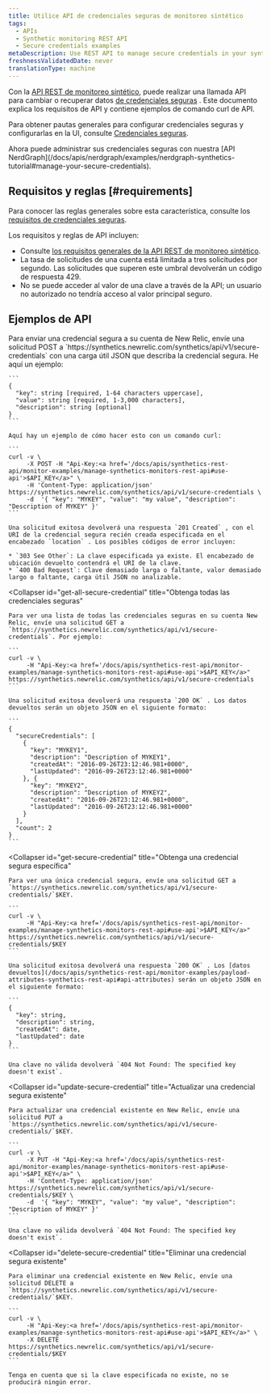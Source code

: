 ```yaml
---
title: Utilice API de credenciales seguras de monitoreo sintético
tags:
  - APIs
  - Synthetic monitoring REST API
  - Secure credentials examples
metaDescription: Use REST API to manage secure credentials in your synthetic monitors.
freshnessValidatedDate: never
translationType: machine
---
```


Con la [API REST de monitoreo sintético](/docs/apis/synthetics-rest-api/monitor-examples/manage-synthetics-monitors-rest-api), puede realizar una llamada API para cambiar o recuperar datos [de credenciales seguras](/docs/synthetics/new-relic-synthetics/using-monitors/secure-credentials-store-credentials-information-scripted-browsers) . Este documento explica los requisitos de API y contiene ejemplos de comando curl de API.

Para obtener pautas generales para configurar credenciales seguras y configurarlas en la UI, consulte [Credenciales seguras](/docs/synthetics/new-relic-synthetics/using-monitors/secure-credentials-store-credentials-information-scripted-browsers).

<Callout variant="important">
  Ahora puede administrar sus credenciales seguras con nuestra [API NerdGraph](/docs/apis/nerdgraph/examples/nerdgraph-synthetics-tutorial#manage-your-secure-credentials).
</Callout>

## Requisitos y reglas [#requirements]

Para conocer las reglas generales sobre esta característica, consulte los [requisitos de credenciales seguras](/docs/synthetics/new-relic-synthetics/using-monitors/secure-credentials-store-credentials-information-scripted-browsers#requirements).

Los requisitos y reglas de API incluyen:

* Consulte [los requisitos generales de la API REST de monitoreo sintético](/docs/apis/synthetics-rest-api/monitor-examples/manage-synthetics-monitors-rest-api#use-api).
* La tasa de solicitudes de una cuenta está limitada a tres solicitudes por segundo. Las solicitudes que superen este umbral devolverán un código de respuesta 429.
* No se puede acceder al valor de una clave a través de la API; un usuario no autorizado no tendría acceso al valor principal seguro.

## Ejemplos de API

<CollapserGroup>
  <Collapser
    id="add-secure-credential"
    title="Agregar una credencial segura"
  >
    Para enviar una credencial segura a su cuenta de New Relic, envíe una solicitud POST a `https://synthetics.newrelic.com/synthetics/api/v1/secure-credentials` con una carga útil JSON que describa la credencial segura. He aquí un ejemplo:

    ```
    {
      "key": string [required, 1-64 characters uppercase],
      "value": string [required, 1-3,000 characters],
      "description": string [optional]
    }
    ```

    Aquí hay un ejemplo de cómo hacer esto con un comando curl:

    ```
    curl -v \
         -X POST -H "Api-Key:<a href='/docs/apis/synthetics-rest-api/monitor-examples/manage-synthetics-monitors-rest-api#use-api'>$API_KEY</a>" \
         -H 'Content-Type: application/json' https://synthetics.newrelic.com/synthetics/api/v1/secure-credentials \
         -d  '{ "key": "MYKEY", "value": "my value", "description": "Description of MYKEY" }'
    ```

    Una solicitud exitosa devolverá una respuesta `201 Created` , con el URI de la credencial segura recién creada especificada en el encabezado `location` . Los posibles códigos de error incluyen:

    * `303 See Other`: La clave especificada ya existe. El encabezado de ubicación devuelto contendrá el URI de la clave.
    * `400 Bad Request`: Clave demasiado larga o faltante, valor demasiado largo o faltante, carga útil JSON no analizable.
  </Collapser>

  <Collapser
    id="get-all-secure-credential"
    title="Obtenga todas las credenciales seguras"
  >
    Para ver una lista de todas las credenciales seguras en su cuenta New Relic, envíe una solicitud GET a `https://synthetics.newrelic.com/synthetics/api/v1/secure-credentials`. Por ejemplo:

    ```
    curl -v \
         -H "Api-Key:<a href='/docs/apis/synthetics-rest-api/monitor-examples/manage-synthetics-monitors-rest-api#use-api'>$API_KEY</a>" https://synthetics.newrelic.com/synthetics/api/v1/secure-credentials
    ```

    Una solicitud exitosa devolverá una respuesta `200 OK` . Los datos devueltos serán un objeto JSON en el siguiente formato:

    ```
    {
      "secureCredentials": [
        {
          "key": "MYKEY1",
          "description": "Description of MYKEY1",
          "createdAt": "2016-09-26T23:12:46.981+0000",
          "lastUpdated": "2016-09-26T23:12:46.981+0000"
        }, {
          "key": "MYKEY2",
          "description": "Description of MYKEY2",
          "createdAt": "2016-09-26T23:12:46.981+0000",
          "lastUpdated": "2016-09-26T23:12:46.981+0000"
        }
      ],
      "count": 2
    }
    ```
  </Collapser>

  <Collapser
    id="get-secure-credential"
    title="Obtenga una credencial segura específica"
  >
    Para ver una única credencial segura, envíe una solicitud GET a `https://synthetics.newrelic.com/synthetics/api/v1/secure-credentials/`$KEY.

    ```
    curl -v \
         -H "Api-Key:<a href='/docs/apis/synthetics-rest-api/monitor-examples/manage-synthetics-monitors-rest-api#use-api'>$API_KEY</a>" https://synthetics.newrelic.com/synthetics/api/v1/secure-credentials/$KEY
    ```

    Una solicitud exitosa devolverá una respuesta `200 OK` . Los [datos devueltos](/docs/apis/synthetics-rest-api/monitor-examples/payload-attributes-synthetics-rest-api#api-attributes) serán un objeto JSON en el siguiente formato:

    ```
    {
      "key": string,
      "description": string,
      "createdAt": date,​
      "lastUpdated": date
    }
    ```

    Una clave no válida devolverá `404 Not Found: The specified key doesn't exist`.
  </Collapser>

  <Collapser
    id="update-secure-credential"
    title="Actualizar una credencial segura existente"
  >
    Para actualizar una credencial existente en New Relic, envíe una solicitud PUT a `https://synthetics.newrelic.com/synthetics/api/v1/secure-credentials/`$KEY.

    ```
    curl -v \
         -X PUT -H "Api-Key:<a href='/docs/apis/synthetics-rest-api/monitor-examples/manage-synthetics-monitors-rest-api#use-api'>$API_KEY</a>" \
         -H 'Content-Type: application/json' https://synthetics.newrelic.com/synthetics/api/v1/secure-credentials/$KEY \
         -d  '{ "key": "MYKEY", "value": "my value", "description": "Description of MYKEY" }'
    ```

    Una clave no válida devolverá `404 Not Found: The specified key doesn't exist`.
  </Collapser>

  <Collapser
    id="delete-secure-credential"
    title="Eliminar una credencial segura existente"
  >
    Para eliminar una credencial existente en New Relic, envíe una solicitud DELETE a `https://synthetics.newrelic.com/synthetics/api/v1/secure-credentials/`$KEY.

    ```
    curl -v \
         -H "Api-Key:<a href='/docs/apis/synthetics-rest-api/monitor-examples/manage-synthetics-monitors-rest-api#use-api'>$API_KEY</a>" \
         -X DELETE https://synthetics.newrelic.com/synthetics/api/v1/secure-credentials/$KEY
    ```

    Tenga en cuenta que si la clave especificada no existe, no se producirá ningún error.
  </Collapser>
</CollapserGroup>
